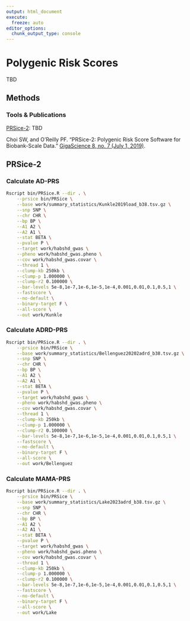 ```yaml
---
output: html_document
execute: 
  freeze: auto
editor_options: 
  chunk_output_type: console
---
```

# Polygenic Risk Scores {.unnumbered}

TBD

## Methods
### Tools & Publications 
[PRSice-2](https://choishingwan.github.io/PRSice/): TBD

Choi SW, and O’Reilly PF. "PRSice-2: Polygenic Risk Score Software for Biobank-Scale Data." [GigaScience 8, no. 7 (July 1, 2019)](https://doi.org/10.1093/gigascience/giz082).


## PRSice-2 

### Calculate AD-PRS 

```bash
Rscript bin/PRSice.R --dir . \
    --prsice bin/PRSice \
    --base work/summary_statistics/Kunkle2019load_b38.tsv.gz \
    --snp SNP \
    --chr CHR \
    --bp BP \
    --A1 A2 \
    --A2 A1 \
    --stat BETA \
    --pvalue P \
    --target work/habshd_gwas \
    --pheno work/habshd_gwas.pheno \
    --cov work/habshd_gwas.covar \
    --thread 1 \
    --clump-kb 250kb \
    --clump-p 1.000000 \
    --clump-r2 0.100000 \
    --bar-levels 5e-8,1e-7,1e-6,1e-5,1e-4,0.001,0.01,0.1,0.5,1 \
    --fastscore \
    --no-default \
    --binary-target F \
    --all-score \
    --out work/Kunkle

```

### Calculate ADRD-PRS 
```bash
Rscript bin/PRSice.R --dir . \
    --prsice bin/PRSice \
    --base work/summary_statistics/Bellenguez20202adrd_b38.tsv.gz \
    --snp SNP \
    --chr CHR \
    --bp BP \
    --A1 A2 \
    --A2 A1 \
    --stat BETA \
    --pvalue P \
    --target work/habshd_gwas \
    --pheno work/habshd_gwas.pheno \
    --cov work/habshd_gwas.covar \
    --thread 1 \
    --clump-kb 250kb \
    --clump-p 1.000000 \
    --clump-r2 0.100000 \
    --bar-levels 5e-8,1e-7,1e-6,1e-5,1e-4,0.001,0.01,0.1,0.5,1 \
    --fastscore \
    --no-default \
    --binary-target F \
    --all-score \
    --out work/Bellenguez

```

### Calculate MAMA-PRS
```bash
Rscript bin/PRSice.R --dir . \
    --prsice bin/PRSice \
    --base work/summary_statistics/Lake2023adrd_b38.tsv.gz \
    --snp SNP \
    --chr CHR \
    --bp BP \
    --A1 A2 \
    --A2 A1 \
    --stat BETA \
    --pvalue P \
    --target work/habshd_gwas \
    --pheno work/habshd_gwas.pheno \
    --cov work/habshd_gwas.covar \
    --thread 1 \
    --clump-kb 250kb \
    --clump-p 1.000000 \
    --clump-r2 0.100000 \
    --bar-levels 5e-8,1e-7,1e-6,1e-5,1e-4,0.001,0.01,0.1,0.5,1 \
    --fastscore \
    --no-default \
    --binary-target F \
    --all-score \
    --out work/Lake

```